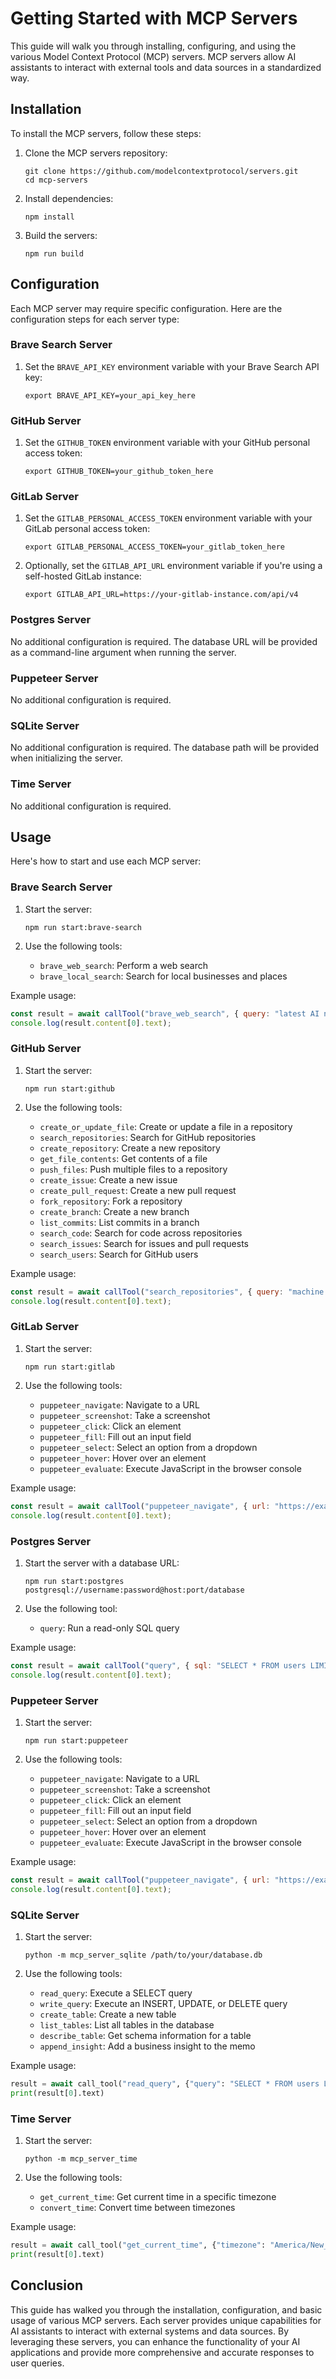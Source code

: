 

  # Getting Started with MCP Servers

This guide will walk you through installing, configuring, and using the various Model Context Protocol (MCP) servers. MCP servers allow AI assistants to interact with external tools and data sources in a standardized way.

## Installation

To install the MCP servers, follow these steps:

1. Clone the MCP servers repository:
   ```
   git clone https://github.com/modelcontextprotocol/servers.git
   cd mcp-servers
   ```

2. Install dependencies:
   ```
   npm install
   ```

3. Build the servers:
   ```
   npm run build
   ```

## Configuration

Each MCP server may require specific configuration. Here are the configuration steps for each server type:

### Brave Search Server

1. Set the `BRAVE_API_KEY` environment variable with your Brave Search API key:
   ```
   export BRAVE_API_KEY=your_api_key_here
   ```

### GitHub Server

1. Set the `GITHUB_TOKEN` environment variable with your GitHub personal access token:
   ```
   export GITHUB_TOKEN=your_github_token_here
   ```

### GitLab Server

1. Set the `GITLAB_PERSONAL_ACCESS_TOKEN` environment variable with your GitLab personal access token:
   ```
   export GITLAB_PERSONAL_ACCESS_TOKEN=your_gitlab_token_here
   ```

2. Optionally, set the `GITLAB_API_URL` environment variable if you're using a self-hosted GitLab instance:
   ```
   export GITLAB_API_URL=https://your-gitlab-instance.com/api/v4
   ```

### Postgres Server

No additional configuration is required. The database URL will be provided as a command-line argument when running the server.

### Puppeteer Server

No additional configuration is required.

### SQLite Server

No additional configuration is required. The database path will be provided when initializing the server.

### Time Server

No additional configuration is required.

## Usage

Here's how to start and use each MCP server:

### Brave Search Server

1. Start the server:
   ```
   npm run start:brave-search
   ```

2. Use the following tools:
   - `brave_web_search`: Perform a web search
   - `brave_local_search`: Search for local businesses and places

Example usage:
```javascript
const result = await callTool("brave_web_search", { query: "latest AI news", count: 5 });
console.log(result.content[0].text);
```

### GitHub Server

1. Start the server:
   ```
   npm run start:github
   ```

2. Use the following tools:
   - `create_or_update_file`: Create or update a file in a repository
   - `search_repositories`: Search for GitHub repositories
   - `create_repository`: Create a new repository
   - `get_file_contents`: Get contents of a file
   - `push_files`: Push multiple files to a repository
   - `create_issue`: Create a new issue
   - `create_pull_request`: Create a new pull request
   - `fork_repository`: Fork a repository
   - `create_branch`: Create a new branch
   - `list_commits`: List commits in a branch
   - `search_code`: Search for code across repositories
   - `search_issues`: Search for issues and pull requests
   - `search_users`: Search for GitHub users

Example usage:
```javascript
const result = await callTool("search_repositories", { query: "machine learning", page: 1, perPage: 10 });
console.log(result.content[0].text);
```

### GitLab Server

1. Start the server:
   ```
   npm run start:gitlab
   ```

2. Use the following tools:
   - `puppeteer_navigate`: Navigate to a URL
   - `puppeteer_screenshot`: Take a screenshot
   - `puppeteer_click`: Click an element
   - `puppeteer_fill`: Fill out an input field
   - `puppeteer_select`: Select an option from a dropdown
   - `puppeteer_hover`: Hover over an element
   - `puppeteer_evaluate`: Execute JavaScript in the browser console

Example usage:
```javascript
const result = await callTool("puppeteer_navigate", { url: "https://example.com" });
console.log(result.content[0].text);
```

### Postgres Server

1. Start the server with a database URL:
   ```
   npm run start:postgres postgresql://username:password@host:port/database
   ```

2. Use the following tool:
   - `query`: Run a read-only SQL query

Example usage:
```javascript
const result = await callTool("query", { sql: "SELECT * FROM users LIMIT 5" });
console.log(result.content[0].text);
```

### Puppeteer Server

1. Start the server:
   ```
   npm run start:puppeteer
   ```

2. Use the following tools:
   - `puppeteer_navigate`: Navigate to a URL
   - `puppeteer_screenshot`: Take a screenshot
   - `puppeteer_click`: Click an element
   - `puppeteer_fill`: Fill out an input field
   - `puppeteer_select`: Select an option from a dropdown
   - `puppeteer_hover`: Hover over an element
   - `puppeteer_evaluate`: Execute JavaScript in the browser console

Example usage:
```javascript
const result = await callTool("puppeteer_navigate", { url: "https://example.com" });
console.log(result.content[0].text);
```

### SQLite Server

1. Start the server:
   ```
   python -m mcp_server_sqlite /path/to/your/database.db
   ```

2. Use the following tools:
   - `read_query`: Execute a SELECT query
   - `write_query`: Execute an INSERT, UPDATE, or DELETE query
   - `create_table`: Create a new table
   - `list_tables`: List all tables in the database
   - `describe_table`: Get schema information for a table
   - `append_insight`: Add a business insight to the memo

Example usage:
```python
result = await call_tool("read_query", {"query": "SELECT * FROM users LIMIT 5"})
print(result[0].text)
```

### Time Server

1. Start the server:
   ```
   python -m mcp_server_time
   ```

2. Use the following tools:
   - `get_current_time`: Get current time in a specific timezone
   - `convert_time`: Convert time between timezones

Example usage:
```python
result = await call_tool("get_current_time", {"timezone": "America/New_York"})
print(result[0].text)
```

## Conclusion

This guide has walked you through the installation, configuration, and basic usage of various MCP servers. Each server provides unique capabilities for AI assistants to interact with external systems and data sources. By leveraging these servers, you can enhance the functionality of your AI applications and provide more comprehensive and accurate responses to user queries.

  